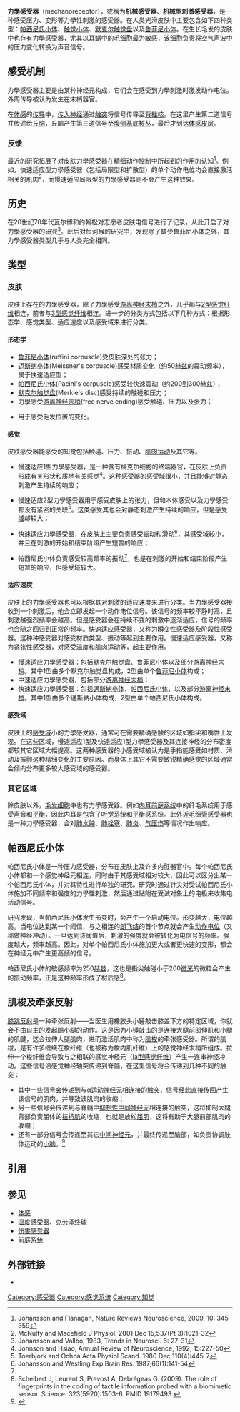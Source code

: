 {{wiktionary|mechanoreceptor}}
'''力學感受器'''（mechanoreceptor），或稱为'''机械感受器'''、'''机械型刺激感受器'''，是一种感受压力、变形等力學性刺激的感受器。在人类光滑皮肤中主要包含如下四种类型：[[帕西尼氏小体|帕西尼氏小体]]、[[触觉小体|触觉小体]]、[[默克尔触觉盘|默克尔触觉盘]]以及[[鲁菲尼小体|鲁菲尼小体]]。在生长毛发的皮肤中也存有力學感受器，尤其以[[耳蜗|耳蜗]]中的毛细胞最为敏感，该细胞负责将空气声波中的压力变化转换为声音信号。

==感受机制==
力學感受器主要是由某种神经元构成，它们会在感受到力學刺激时激发动作电位。外周传导被认为发生在末梢器官。

在[[体感|体感]]的[[感觉传导|传导]]中，[[传入神经|传入神经]]通过[[触突|触突]]将信号传导至[[背柱核|背柱核]]。在这里产生第二道信号并传递给[[丘脑|丘脑]]，丘脑产生第三道信号至[[腹侧基底核丛|腹侧基底核丛]]，最后才到达[[中央后回|体感皮层]]。

===反馈===
最近的研究拓展了对皮肤力學感受器在精细动作控制中所起到的作用的认知<ref>Johansson and Flanagan, Nature Reviews Neuroscience, 2009, 10: 345-359</ref>。例如，快速适应型力學感受器（包括局限型和扩散型）的单个动作电位均会直接激活相关的肌肉<ref>McNulty and Macefield J Physiol. 2001 Dec 15;537(Pt 3):1021-32</ref>，而慢速适应局限型的力學感受器则不会产生这种效果。

==历史==
在20世纪70年代瓦尔博和约翰松对志愿者皮肤电信号进行了记录，从此开启了对力學感受器的研究<ref>Johansson and Vallbo, 1983, Trends in Neurosci. 6: 27-31</ref>。此后对恒河猴的研究中，发现除了缺少鲁菲尼小体之外，其力學感受器类型几乎与人类完全相同。

==类型==

===皮肤===
皮肤上存在的力學感受器，除了力學感受[[神经末梢|游离神经末梢]]之外，几乎都与[[2型感觉纤维|2型感觉纤维]]相连，前者与[[3型感觉纤维|3型感觉纤维]]相连。进一步的分类方式包括以下几种方式：根据形态学、感觉类型、适应速度以及感受域来进行分类。

====形态学====
{{see also|克劳泽终球}}
*[[鲁菲尼小体|鲁菲尼小体]](ruffini corpuscle)受皮肤深处的张力；
*[[迈斯纳小体|迈斯纳小体]](Meissner's corpuscle)感受材质变化（约50[[赫兹|赫兹]]的震动频率），属于快速适应型；
*[[帕西尼氏小体|帕西尼氏小体]](Pacini's corpuscle)感受较快速震动（约200到300赫兹）；
*[[默克尔触觉盘|默克尔触觉盘]](Merkle's disc)感受持续的触碰和压力；
*力學感受[[神经末梢|游离神经末梢]](free nerve ending)感受触碰、压力以及张力；
*{{le|毛囊感受器|Hair follicle receptors}}用于感受毛发位置的变化。

====感觉====
{{Seealso|皮肤感受器形式}}
皮肤感受器能感受的知觉包括触碰、压力、振动、[[肌肉运动知觉|肌肉运动]]及其它等。

* 慢速适应1型力學感受器，是一种含有梅克尔细胞的终端器官，在皮肤上负责形成有关形状和质地有关感觉<ref>Johnson and Hsiao, Annual Review of Neuroscience, 1992; 15:227-50</ref>。这种感受器的[[感受域|感受域]]很小，并且能够对静态刺激产生持续的响应；

* 慢速适应2型力學感受器用于感受皮肤上的张力，但和本体感受以及力學感受都没有紧密的关联<ref>Toerbjork and Ochoa Acta Physiol Scand. 1980 Dec;110(4):445-7</ref>。这类感受其也会对静态刺激产生持续的响应，但是[[感受域|感受域]]却较大；

* 快速适应力學感受器，在皮肤上主要负责感受振动和滑动<ref name="ExpBrainRes">Johansson and Westling Exp Brain Res. 1987;66(1):141-54</ref>，其感受域较小，并且在刺激的开始和结束阶段产生短暂的响应；

* 帕西尼氏小体负责感受较高频率的振动<ref name="ExpBrainRes" />，也是在刺激的开始和结束阶段产生短暂的响应，但感受域较大。

====适应速度==== <!--Rapidly adapting cutaneous mechanoreceptors, Slowly adapting cutaneous mechanoreceptors, rapidly adapting, intermediate adapting and slowly adapting redirect here-->

皮肤上的力學感受器也可以根据其对刺激的适应速度来进行分类。当力學感受器接收到一个刺激后，他会立即发起一个动作电位信号。该信号的频率较平静时高，且刺激越强烈频率会越高。但是感受器会在持续不变的刺激中逐渐适应，信号的频率也会随之回归到正常的频率。快速适应感受器，又称为瞬变性感受器及阶段性感受器。这种种感受器对感受材质类型、振动等起到主要作用。慢速适应感受器，又称为紧张性感受器，对感受温度和肌肉运动等，起主要作用。

*慢速适应力學感受器：包括[[默克尔触觉盘|默克尔触觉盘]]、[[鲁菲尼小体|鲁菲尼小体]]以及部分[[神经末梢|游离神经末梢]]。其中1型由多个默克尔触觉盘构成，2型由单个[[鲁菲尼小体|鲁菲尼小体]]构成；
*中速适应力學感受器，包括部分[[神经末梢|游离神经末梢]]；
*快速适应力學感受器：包括[[迈斯纳小体|邁斯納小体]]、[[帕西尼氏小体|帕西尼氏小体]]、{{le|毛囊感受器|Hair follicle receptors}}以及部分[[神经末梢|游离神经末梢]]。其中1型由多个邁斯納小体构成，2型由单个帕西尼氏小体构成。

====感受域====
皮肤上的[[感受域|感受域]]小的力學感受器，通常可在需要精确感触的区域如指尖和嘴唇上发现。在这些区域，慢速适应1型及快速适应1型力學感受器及其连接神经的分布密度都较其它区域大幅提高。这两种感受器的小感受域被认为是手指能感受如材质、滑动及振颤这种精细变化的主要原因。而身体上其它不需要敏锐精确感觉的区域通常会倾向分布更多较大感受域的感受器。

===其它区域===
除皮肤以外，[[毛发细胞|毛发细胞]]中也有力學感受器。例如[[内耳|内耳]][[前庭系统|前庭系统]]中的纤毛系统用于感受[[声音|声音]]和[[平衡|平衡]]，因此内耳是包含了[[听觉系统|听觉系统]]和[[平衡感|平衡感]]系统。此外[[近毛细管感受器|近毛细管感受器]]也是一种力學感受器，会对[[肺水肿|肺水肿]]、[[肺栓塞|肺栓塞]]、[[肺炎|肺炎]]、[[气压伤|气压伤]]等情况作出响应。

==帕西尼氏小体==
{{main|帕西尼氏小体}}

帕西尼氏小体是一种压力感受器，分布在皮肤上及许多内脏器官中。每个帕西尼氏小体都和一个感觉神经元相连，同时由于其感受域相对较大，因此可以区分出某一个帕西尼氏小体，并对其特性进行单独的研究。研究时通过针尖对受试帕西尼氏小体施加不同频率和强度的力學性刺激，然后通过贴附在受试对象上的电极来收集电活动信号。

研究发现，当帕西尼氏小体发生形变时，会产生一个启动电位。形变越大，电位越高。当电位达到某一个阈值，与之相连的[[朗飞结|朗飞结]]的首个节点就会产生[[动作电位|动作电位]]（又称做神经冲动）。一旦达到该阈值后，刺激的强度就会被转化为电信号的频率。强度越大，频率越高。因此，对单个帕西尼氏小体施加更大或者更快速的变形，都会在神经元中产生更高频的信号。

帕西尼氏小体的敏感频率为250[[赫兹|赫兹]]，这也是指尖触碰小于200[[微米|微米]]的微粒会产生的振动频率，正是这种频率形成了材质感<ref>Scheibert J, Leurent S, Prevost A, Debrégeas G. (2009). The role of fingerprints in the coding of tactile information probed with a biomimetic sensor. Science. 323(5920):1503-6. PMID 19179493 {{DOI|10.1126/science.1166467 }}</ref>。

==肌梭及牵张反射==
[[膝跳反射|膝跳反射]]是一种牵张反射——当医生用橡胶头小锤敲击膝盖下方的特定区域，你就会不由自主的发起踢小腿的动作。这是因为小锤敲击的是连接大腿前部[[伸肌|伸肌]]和小腿的肌腱，这会拉伸大腿肌肉，进而激活肌肉中称为[[肌梭|肌梭]]的牵张感受器。所谓的肌梭，是有许多缠绕在梭纤维（也被称为梭内肌纤维）上的感觉神经末梢所组成。拉伸一个梭纤维会导致与之相联的感觉神经元（[[Ia型感觉纤维|Ia型感觉纤维]]）产生一连串神经冲动。这些信号沿感觉神经轴突传递到脊髓，在这里信号将会传递到几种不同的触突：
* 其中一些信号会传递到与[[α运动神经元|α运动神经元]]相连接的触突，信号经此直接传回产生该信号的肌肉，并导致该肌肉的收缩；
* 另一些信号会传递到与脊髓中[[抑制性中间神经元|抑制性中间神经元]]相连接的触突，这将抑制大腿背部负责屈体的[[拮抗肌|拮抗肌]]的收缩，也就是放松[[屈肌|屈肌]]，这将有助于大腿前部肌肉的收缩；
* 还有一部分信号会传递至其它[[中间神经元|中间神经元]]，并最终传递至脑部，如负责协调肢体运动的[[小脑|小脑]]。<ref>{{Cite web |url=http://users.rcn.com/jkimball.ma.ultranet/BiologyPages/M/Mechanoreceptors.html |title=Source |access-date=2011-02-14 |archive-url=https://web.archive.org/web/20110227051819/http://users.rcn.com/jkimball.ma.ultranet/BiologyPages/M/Mechanoreceptors.html |archive-date=2011-02-27 |dead-url=yes }}</ref>

==引用==
<references/>

==参见==
*[[体感|体感]]
*[[温度感受器|温度感受器]]、[[克劳泽终球|克劳泽终球]]
*[[伤害感受器|伤害感受器]]
*[[前庭系统|前庭系统]]

==外部链接==
* {{MeshName|Mechanoreceptors}}

{{感觉系统}}
{{躯体感觉系统}}

[[Category:感受器|Category:感受器]]
[[Category:感觉系统|Category:感觉系统]]
[[Category:知觉|Category:知觉]]